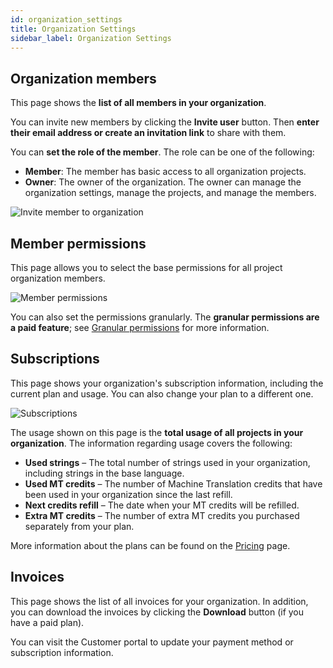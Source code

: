 ---
id: organization_settings
title: Organization Settings
sidebar_label: Organization Settings
---

## Organization members

This page shows the **list of all members in your organization**.

You can invite new members by clicking the **Invite user** button. Then **enter their email address or create an invitation link** to share with them.

You can **set the role of the member**. The role can be one of the following:
- **Member**: The member has basic access to all organization projects.
- **Owner**: The owner of the organization. The owner can manage the organization settings, manage the projects, and manage the members.

![Invite member to organization](/img/docs/platform/organization_settings_member_invite.png)

## Member permissions

This page allows you to select the base permissions for all project organization members.

![Member permissions](/img/docs/platform/organization_settings_member_permissions.png)

You can also set the permissions granularly. The **granular permissions are a paid feature**; see [Granular permissions](members#granular-permissions) for more information.

## Subscriptions

This page shows your organization's subscription information, including the current plan and usage. You can also change your plan to a different one.

![Subscriptions](/img/docs/platform/organization_settings_subscriptions.png)

The usage shown on this page is the **total usage of all projects in your organization**. The information regarding usage covers the following:
- **Used strings** – The total number of strings used in your organization, including strings in the base language.
- **Used MT credits** – The number of Machine Translation credits that have been used in your organization since the last refill.
- **Next credits refill** – The date when your MT credits will be refilled.
- **Extra MT credits** – The number of extra MT credits you purchased separately from your plan.

More information about the plans can be found on the [Pricing](/pricing) page.

## Invoices

This page shows the list of all invoices for your organization. In addition, you can download the invoices by clicking the **Download** button (if you have a paid plan).

You can visit the Customer portal to update your payment method or subscription information.